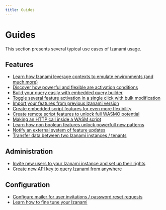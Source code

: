 ```yaml
---
title: Guides
---
```


# Guides

This section presents several typical use cases of Izanami usage.

## Features

- [Learn how Izanami leverage contexts to emulate environments (and much more)](./env-contexts)
- [Discover how powerful and flexible are activation conditions](./multi-conditions-feature)
- [Build your query easily with embedded query builder](./query-builder)
- [Toggle several feature activation in a single click with bulk modification](./bulk-feature-modification)
- [Import your features from previous Izanami version](./import-from-v1)
- [Create embedded script features for even more flexibility](./local-scripts)
- [Create remote script features to unlock full WASMO potential](./remote-script)
- [Making an HTTP call inside a WASM script](./http-calls-in-scripts)
- [Learn how non boolean features unlock powerfull new patterns](./non-boolean-features)
- [Notify an external system of feature updates](./webhooks)
- [Transfer data between two Izanami instances / tenants](./transfer-data)

## Administration

- [Invite new users to your Izanami instance and set up their rights](./user-invitation)
- [Create new API key to query Izanami from anywhere](./key-configuration)

## Configuration

- [Configure mailer for user invitations / password reset requests](./mailer-configuration)
- [Learn how to fine tune your Izanami](./configuration)
